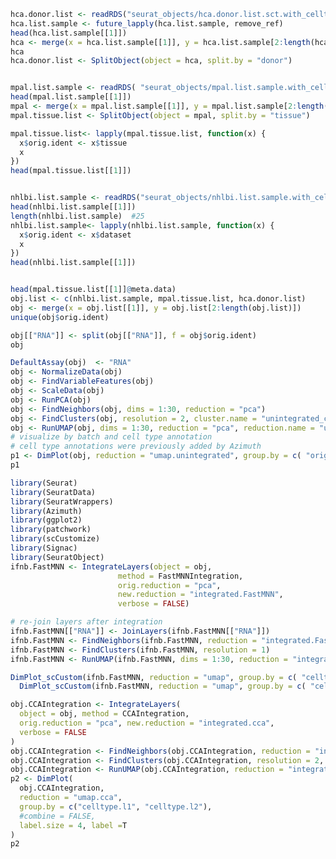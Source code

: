 
```r
hca.donor.list <- readRDS("seurat_objects/hca.donor.list.sct.with_celltype_v2.rds")
hca.list.sample <- future_lapply(hca.list.sample, remove_ref)
head(hca.list.sample[[1]])
hca <- merge(x = hca.list.sample[[1]], y = hca.list.sample[2:length(hca.list.sample)])
hca
hca.donor.list <- SplitObject(object = hca, split.by = "donor")


mpal.list.sample <- readRDS( "seurat_objects/mpal.list.sample.with_celltype.rds")
head(mpal.list.sample[[1]])
mpal <- merge(x = mpal.list.sample[[1]], y = mpal.list.sample[2:length(mpal.list.sample)])
mpal.tissue.list <- SplitObject(object = mpal, split.by = "tissue")

mpal.tissue.list<- lapply(mpal.tissue.list, function(x) {
  x$orig.ident <- x$tissue
  x
})
head(mpal.tissue.list[[1]])


nhlbi.list.sample <- readRDS("seurat_objects/nhlbi.list.sample.with_celltype.rds")
head(nhlbi.list.sample[[1]])
length(nhlbi.list.sample)  #25
nhlbi.list.sample<- lapply(nhlbi.list.sample, function(x) {
  x$orig.ident <- x$dataset
  x
})
head(nhlbi.list.sample[[1]])


head(mpal.tissue.list[[1]]@meta.data)
obj.list <- c(nhlbi.list.sample, mpal.tissue.list, hca.donor.list)
obj <- merge(x = obj.list[[1]], y = obj.list[2:length(obj.list)])
unique(obj$orig.ident)

obj[["RNA"]] <- split(obj[["RNA"]], f = obj$orig.ident)
obj
```

```r
DefaultAssay(obj)  <- "RNA"
obj <- NormalizeData(obj)
obj <- FindVariableFeatures(obj)
obj <- ScaleData(obj)
obj <- RunPCA(obj)
obj <- FindNeighbors(obj, dims = 1:30, reduction = "pca")
obj <- FindClusters(obj, resolution = 2, cluster.name = "unintegrated_clusters")
obj <- RunUMAP(obj, dims = 1:30, reduction = "pca", reduction.name = "umap.unintegrated")
# visualize by batch and cell type annotation
# cell type annotations were previously added by Azimuth
p1 <- DimPlot(obj, reduction = "umap.unintegrated", group.by = c( "orig.ident" , "celltype.l2"), label = T)
p1
```

```r
library(Seurat)
library(SeuratData)
library(SeuratWrappers)
library(Azimuth)
library(ggplot2)
library(patchwork)
library(scCustomize)
library(Signac)
library(SeuratObject)
ifnb.FastMNN <- IntegrateLayers(object = obj, 
                        method = FastMNNIntegration, 
                        orig.reduction = "pca", 
                        new.reduction = "integrated.FastMNN",
                        verbose = FALSE)

# re-join layers after integration
ifnb.FastMNN[["RNA"]] <- JoinLayers(ifnb.FastMNN[["RNA"]])
ifnb.FastMNN <- FindNeighbors(ifnb.FastMNN, reduction = "integrated.FastMNN", dims = 1:30)
ifnb.FastMNN <- FindClusters(ifnb.FastMNN, resolution = 1)
ifnb.FastMNN <- RunUMAP(ifnb.FastMNN, dims = 1:30, reduction = "integrated.FastMNN")

DimPlot_scCustom(ifnb.FastMNN, reduction = "umap", group.by = c( "celltype.l1"), label = T) +
  DimPlot_scCustom(ifnb.FastMNN, reduction = "umap", group.by = c( "celltype.l2"), label = T)
```


```r
obj.CCAIntegration <- IntegrateLayers(
  object = obj, method = CCAIntegration,
  orig.reduction = "pca", new.reduction = "integrated.cca",
  verbose = FALSE
)
obj.CCAIntegration <- FindNeighbors(obj.CCAIntegration, reduction = "integrated.cca", dims = 1:30)
obj.CCAIntegration <- FindClusters(obj.CCAIntegration, resolution = 2, cluster.name = "cca_clusters")
obj.CCAIntegration <- RunUMAP(obj.CCAIntegration, reduction = "integrated.cca", dims = 1:30, reduction.name = "umap.cca")
p2 <- DimPlot(
  obj.CCAIntegration,
  reduction = "umap.cca",
  group.by = c("celltype.l1", "celltype.l2"),
  #combine = FALSE, 
  label.size = 4, label =T
)
p2
```


